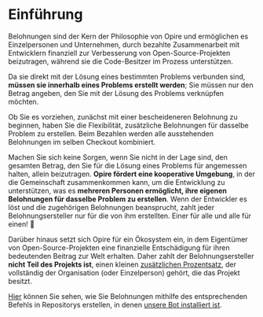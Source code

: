 # Einführung

Belohnungen sind der Kern der Philosophie von Opire und ermöglichen es Einzelpersonen und Unternehmen, durch bezahlte Zusammenarbeit mit Entwicklern finanziell zur Verbesserung von Open-Source-Projekten beizutragen, während sie die Code-Besitzer im Prozess unterstützen.

Da sie direkt mit der Lösung eines bestimmten Problems verbunden sind, **müssen sie innerhalb eines Problems erstellt werden**; Sie müssen nur den Betrag angeben, den Sie mit der Lösung des Problems verknüpfen möchten.

Ob Sie es vorziehen, zunächst mit einer bescheideneren Belohnung zu beginnen, haben Sie die Flexibilität, zusätzliche Belohnungen für dasselbe Problem zu erstellen. Beim Bezahlen werden alle ausstehenden Belohnungen im selben Checkout kombiniert.

Machen Sie sich keine Sorgen, wenn Sie nicht in der Lage sind, den gesamten Betrag, den Sie für die Lösung eines Problems für angemessen halten, allein beizutragen. **Opire fördert eine kooperative Umgebung**, in der die Gemeinschaft zusammenkommen kann, um die Entwicklung zu unterstützen, was es **mehreren Personen ermöglicht, ihre eigenen Belohnungen für dasselbe Problem zu erstellen**. Wenn der Entwickler es löst und die zugehörigen Belohnungen beansprucht, zahlt jeder Belohnungsersteller nur für die von ihm erstellten. Einer für alle und alle für einen! 🤝

Darüber hinaus setzt sich Opire für ein Ökosystem ein, in dem Eigentümer von Open-Source-Projekten eine finanzielle Entschädigung für ihren bedeutenden Beitrag zur Welt erhalten. Daher zahlt der Belohnungsersteller **nicht Teil des Projekts ist**, einen kleinen [zusätzlichen Prozentsatz](/rewards/pricing#percentage-for-code-owner), der vollständig der Organisation (oder Einzelperson) gehört, die das Projekt besitzt.

[Hier](/overview/commands#create-reward) können Sie sehen, wie Sie Belohnungen mithilfe des entsprechenden Befehls in Repositorys erstellen, in denen [unsere Bot installiert ist](/overview/install-bot).
